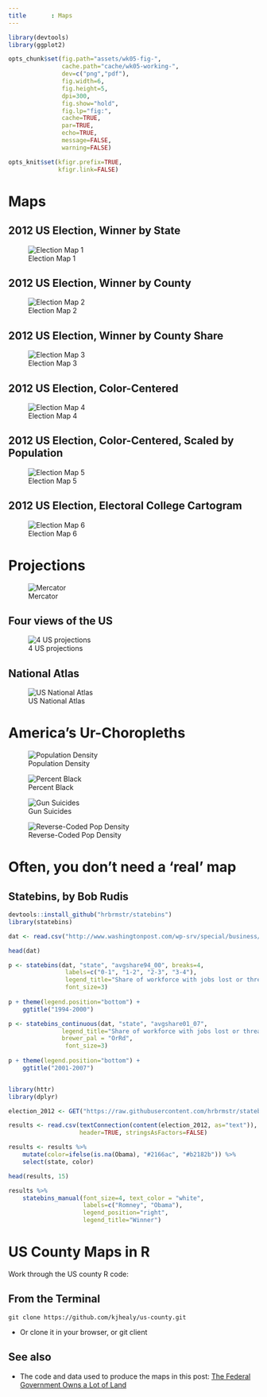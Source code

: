 ```yaml
---
title       : Maps
---
```


```r

library(devtools)
library(ggplot2)

opts_chunk$set(fig.path="assets/wk05-fig-",
               cache.path="cache/wk05-working-",
               dev=c("png","pdf"),
               fig.width=6,
               fig.height=5,
               dpi=300,
               fig.show="hold",
               fig.lp="fig:",
               cache=TRUE,
               par=TRUE,
               echo=TRUE,
               message=FALSE,
               warning=FALSE)

opts_knit$set(kfigr.prefix=TRUE,
              kfigr.link=FALSE)

```
 
# Maps

## 2012 US Election, Winner by State

![Election Map 1](assets/wk-05-election-state.jpeg)



## 2012 US Election, Winner by County

![Election Map 2](assets/wk-05-election-county.png)


## 2012 US Election, Winner by County Share

![Election Map 3](assets/wk-05-election-county-share.png)



## 2012 US Election, Color-Centered

![Election Map 4](assets/wk-05-election-county-purple.png)



## 2012 US Election, Color-Centered, Scaled by Population

![Election Map 5](assets/wk-05-election-county-purple-pop.png)



## 2012 US Election, Electoral College Cartogram

![Election Map 6](assets/wk-05-election-electoral-college-cartogram.png)



# Projections

![Mercator](assets/wk-05-mercator.png)


## Four views of the US

![4 US projections](assets/wk-05-usa-four-ways.jpg)



## National Atlas

![US National Atlas](assets/wk-05-usa-nat-atlas.png)



# America's Ur-Choropleths

![Population Density](assets/wk-05-us-pop-density-2014.png)



![Percent Black](assets/wk-05-us-pct-black-2013.png)



![Gun Suicides](assets/wk-05-roser-gun-suicides.png)



![Reverse-Coded Pop Density](assets/wk-05-us-pop-density-reverse-coded-2014.png)



# Often, you don't need a 'real' map



## Statebins, by Bob Rudis

```r

devtools::install_github("hrbrmstr/statebins")
library(statebins)

dat <- read.csv("http://www.washingtonpost.com/wp-srv/special/business/states-most-threatened-by-trade/states.csv?cache=1", stringsAsFactors=FALSE)

```



```r

head(dat)

```



```r

p <- statebins(dat, "state", "avgshare94_00", breaks=4, 
                labels=c("0-1", "1-2", "2-3", "3-4"),
                legend_title="Share of workforce with jobs lost or threatened by trade",
                font_size=3)
    
p + theme(legend.position="bottom") +
    ggtitle("1994-2000")


```



```r

p <- statebins_continuous(dat, "state", "avgshare01_07",
               legend_title="Share of workforce with jobs lost or threatened by trade",
               brewer_pal = "OrRd",               
                font_size=3)
    
p + theme(legend.position="bottom") +
    ggtitle("2001-2007")



```



```r

library(httr)
library(dplyr)

election_2012 <- GET("https://raw.githubusercontent.com/hrbrmstr/statebins/master/tmp/election2012.csv")

results <- read.csv(textConnection(content(election_2012, as="text")),
                    header=TRUE, stringsAsFactors=FALSE)

results <- results %>%
    mutate(color=ifelse(is.na(Obama), "#2166ac", "#b2182b")) %>%
    select(state, color)

```



```r

head(results, 15)

```



```r

results %>%
    statebins_manual(font_size=4, text_color = "white",
                     labels=c("Romney", "Obama"),
                     legend_position="right",
                     legend_title="Winner")

```



# US County Maps in R

Work through the US county R code: 

## From the Terminal
`git clone https://github.com/kjhealy/us-county.git`

- Or clone it in your browser, or git client

## See also 

- The code and data used to produce the maps in this post: [The Federal Government Owns a Lot of Land](http://kieranhealy.org/blog/archives/2016/01/03/the-federal-government-owns-a-lot-of-land/)
